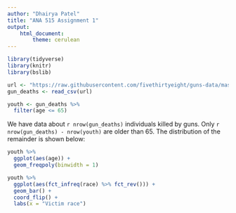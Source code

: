 ---
author: "Dhairya Patel"
title: "ANA 515 Assignment 1"
output: 
    html_document:
        theme: cerulean
---

```{r setup, include=FALSE}
library(tidyverse)
library(knitr)
library(bslib)

url <- "https://raw.githubusercontent.com/fivethirtyeight/guns-data/master/full_data.csv"
gun_deaths <- read_csv(url)

youth <- gun_deaths %>%
  filter(age <= 65)
```

We have data about `r nrow(gun_deaths)` individuals killed by guns. Only `r nrow(gun_deaths) - nrow(youth)` are older than 65. The distribution of the remainder is shown below:

```{r youth-dist, echo = FALSE}
youth %>% 
  ggplot(aes(age)) + 
  geom_freqpoly(binwidth = 1)
```

```{r race-dist,echo=FALSE}
youth %>%
  ggplot(aes(fct_infreq(race) %>% fct_rev())) +
  geom_bar() +
  coord_flip() +
  labs(x = "Victim race")
```